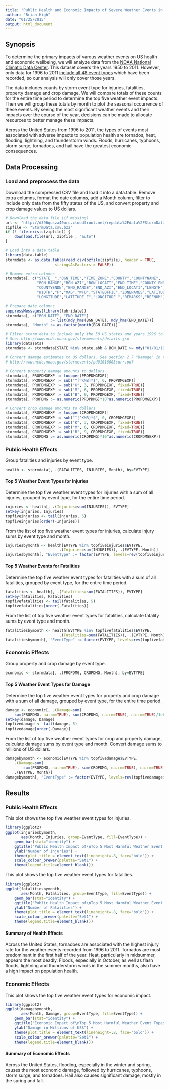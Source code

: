 ```yaml
---
title: "Public Health and Economic Impacts of Severe Weather Events in the US"
author: "Brian High"
date: "01/25/2015"
output: html_document
---
```


## Synopsis

To determine the primary impacts of varous weather events on US health and 
economic wellbeing, we will analyze data from the 
[NOAA National Climatic Data Center](http://www.ncdc.noaa.gov/stormevents/). 
This dataset covers the years 1950 to 2011. However, only data for 1996 to 2011 
[include all 48 event types](http://www.ncdc.noaa.gov/stormevents/details.jsp) 
which have been recorded, so our analysis will only cover those years.

The data includes counts by 
storm event type for injuries, fatalities, property damage and crop 
damage. We will compare totals of these counts for the entire time period 
to determine the top five weather event impacts. Then we will group these 
totals by month to plot the seasonal occurrence of these events. By seeing 
the most significant weather events and their impacts over the course of the 
year, decisions can be made to allocate resources to better manage these 
impacts.

Across the United States from 1996 to 2011, the types of events most 
associated with adverse impacts to population health are tornados, heat, 
flooding, lightning, and thunderstorm winds. Floods, hurricanes, typhoons, 
storm surge, tornadoes, and hail have the greatest economic consequences.

## Data Processing

### Load and preprocess the data

Download the compressed CSV file and load it into a data.table. Remove extra 
columns, format the date columns, add a Month column, filter to include only 
data from the fifty states of the US, and convert property and crop damage 
values to US dollars.

```r
# Download the data file (if missing)
url <- "http://d396qusza40orc.cloudfront.net/repdata%2Fdata%2FStormData.csv.bz2"
zipfile <- "StormData.csv.bz2"
if (! file.exists(zipfile)) { 
    download.file(url, zipfile , "auto") 
}

# Load into a data table
library(data.table)
stormdata <- as.data.table(read.csv(bzfile(zipfile), header = TRUE, 
                      stringsAsFactors = FALSE))

# Remove extra columns
stormdata[, c("STATE__","BGN_TIME","TIME_ZONE","COUNTY","COUNTYNAME",
              "BGN_RANGE","BGN_AZI","BGN_LOCATI","END_TIME","COUNTY_END",
              "COUNTYENDN","END_RANGE","END_AZI","END_LOCATI","LENGTH",
              "WIDTH","F","MAG","WFO","STATEOFFIC","ZONENAMES","LATITUDE",
              "LONGITUDE","LATITUDE_E","LONGITUDE_","REMARKS","REFNUM") := NULL]

# Prepare date columns
suppressMessages(library(lubridate))
stormdata[, c("BGN_DATE", "END_DATE") 
                    := list(mdy_hms(BGN_DATE), mdy_hms(END_DATE))]
stormdata[, "Month" := as.factor(month(BGN_DATE))]

# Filter storm data to include only the 50 US states and years 1996 to present.
# See: http://www.ncdc.noaa.gov/stormevents/details.jsp
library(datasets)
stormdata <- stormdata[STATE %in% state.abb & BGN_DATE >= mdy("01/01/1996")]

# Convert damage estimates to US dollars. See section 2.7 "Damage" in this PDF:
# http://www.ncdc.noaa.gov/stormevents/pd01016005curr.pdf

# Convert property damage amounts to dollars
stormdata[, PROPDMGEXP := toupper(PROPDMGEXP)]
stormdata[, PROPDMGEXP := sub("^[^KMB]*$", 0, PROPDMGEXP)]
stormdata[, PROPDMGEXP := sub("K", 3, PROPDMGEXP, fixed=TRUE)]
stormdata[, PROPDMGEXP := sub("M", 6, PROPDMGEXP, fixed=TRUE)]
stormdata[, PROPDMGEXP := sub("B", 9, PROPDMGEXP, fixed=TRUE)]
stormdata[, PROPDMG := as.numeric(PROPDMG)*10^as.numeric(PROPDMGEXP)]

# Convert crop damage amounts to dollars
stormdata[, PROPDMGEXP := toupper(CROPDMGEXP)]
stormdata[, CROPDMGEXP := sub("^[^KMB]*$", 0, CROPDMGEXP)]
stormdata[, CROPDMGEXP := sub("K", 3, CROPDMGEXP, fixed=TRUE)]
stormdata[, CROPDMGEXP := sub("M", 6, CROPDMGEXP, fixed=TRUE)]
stormdata[, CROPDMGEXP := sub("B", 9, CROPDMGEXP, fixed=TRUE)]
stormdata[, CROPDMG := as.numeric(CROPDMG)*10^as.numeric(CROPDMGEXP)]
```

### Public Health Effects

Group fatalities and injuries by event type.

```r
health <- stormdata[, .(FATALITIES, INJURIES, Month), by=EVTYPE]
```

#### Top 5 Weather Event Types for Injuries

Determine the top five weather event types for injuries with a sum of all 
injuries, grouped by event type, for the entire time period.

```r
injuries <- health[, .(Injuries=sum(INJURIES)), EVTYPE]
setkey(injuries, Injuries)
topfiveinjuries <- tail(injuries, 5)
topfiveinjuries[order(-Injuries)]
```

From the list of top five weather event types for injuries, calculate injury 
sums by event type and month.

```r
injuriesbymonth <- health[EVTYPE %in% topfiveinjuries$EVTYPE,
                        .(Injuries=sum(INJURIES)), .(EVTYPE, Month)]
injuriesbymonth[, "EventType" := factor(EVTYPE, levels=rev(topfiveinjuries$EVTYPE))]
```

#### Top 5 Weather Events for Fatalities

Determine the top five weather event types for fatalities with a sum of all 
fatalities, grouped by event type, for the entire time period.

```r
fatalities <- health[, .(Fatalities=sum(FATALITIES)), EVTYPE]
setkey(fatalities, Fatalities)
topfivefatalities <- tail(fatalities, 5)
topfivefatalities[order(-Fatalities)]
```

From the list of top five weather event types for fatalities, calculate fatality 
sums by event type and month.

```r
fatalitiesbymonth <- health[EVTYPE %in% topfivefatalities$EVTYPE,
                        .(Fatalities=sum(FATALITIES)), .(EVTYPE, Month)]
fatalitiesbymonth[, "EventType" := factor(EVTYPE, levels=rev(topfivefatalities$EVTYPE))]
```

### Economic Effects 

Group property and crop damage by event type.

```r
economic <- stormdata[, .(PROPDMG, CROPDMG, Month), by=EVTYPE]
```

#### Top 5 Weather Event Types for Damage

Determine the top five weather event types for property and crop damage with 
a sum of all damage, grouped by event type, for the entire time period.

```r
damage <- economic[, .(Damage=sum(
    sum(PROPDMG, na.rm=TRUE), sum(CROPDMG, na.rm=TRUE), na.rm=TRUE)/1e6), EVTYPE]
setkey(damage, Damage)
topfivedamage <- tail(damage, 5)
topfivedamage[order(-Damage)]
```

From the list of top five weather event types for crop and property damage, 
calculate damage sums by event type and month. Convert damage sums to 
millions of US dollars. 

```r
damagebymonth <- economic[EVTYPE %in% topfivedamage$EVTYPE,
    .(Damage=sum(
        sum(PROPDMG, na.rm=TRUE), sum(CROPDMG, na.rm=TRUE), na.rm=TRUE)/1e6), 
    .(EVTYPE, Month)]
damagebymonth[, "EventType" := factor(EVTYPE, levels=rev(topfivedamage$EVTYPE))]
```

## Results

### Public Health Effects

This plot shows the top five weather event types for injuries.

```r
library(ggplot2)
ggplot(injuriesbymonth, 
       aes(Month, Injuries, group=EventType, fill=EventType)) +
    geom_bar(stat="identity") +
    ggtitle("Public Health Impact of\nTop 5 Most Harmful Weather Event Types\n(Total US Injuries per Month, 1996-2011)") +
    ylab("Number of Injuries") +
    theme(plot.title = element_text(lineheight=.8, face="bold")) +
    scale_colour_brewer(palette="Set1") + 
    theme(legend.title=element_blank())
```

This plot shows the top five weather event types for fatalities.

```r
library(ggplot2)
ggplot(fatalitiesbymonth, 
       aes(Month, Fatalities, group=EventType, fill=EventType)) +
    geom_bar(stat="identity") +
    ggtitle("Public Health Impact of\nTop 5 Most Harmful Weather Event Types\n(Total US Fatalities per Month, 1996-2011)") +
    ylab("Number of Fatalities") +
    theme(plot.title = element_text(lineheight=.8, face="bold")) +
    scale_colour_brewer(palette="Set1") +
    theme(legend.title=element_blank())
```

#### Summary of Health Effects

Across the United States, tornadoes are associated with the highest injury rate
for the weather events recorded from 1996 to 2011. Tornados are most predominant 
in the first half of the year. Heat, particularly in midsummer, appears the most 
deadly. Floods, especially in October, as well as flash floods, lightning and 
thunderstorm winds in the summer months, also have a high impact on population 
health.

### Economic Effects

This plot shows the top five weather event types for economic impact.

```r
library(ggplot2)
ggplot(damagebymonth, 
       aes(Month, Damage, group=EventType, fill=EventType)) +
    geom_bar(stat="identity") +
    ggtitle("Economic Impact of\nTop 5 Most Harmful Weather Event Types\n(Total US Damage per Month, 1996-2011)") +
    ylab("Damage in Millions of US$") +
    theme(plot.title = element_text(lineheight=.8, face="bold")) +
    scale_colour_brewer(palette="Set1") + 
    theme(legend.title=element_blank())
```

#### Summary of Economic Effects

Across the United States, flooding, especially in the winter and spring, 
causes the most economic damage, followed by hurricanes, typhoons, storm surge, 
and tornadoes. Hail also causes significant damage, mostly in the spring and 
fall.